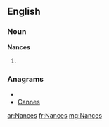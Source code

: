 ==English==

===Noun===
'''Nances'''

# {{plural of|[[Nance]]}}

===Anagrams===
* {{alphagram|acenns}}
* [[Cannes#English|Cannes]]

[[ar:Nances]]
[[fr:Nances]]
[[mg:Nances]]
